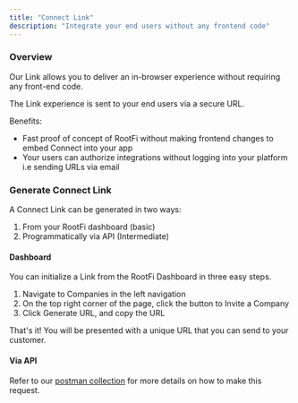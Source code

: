 ```yaml
---
title: "Connect Link"
description: "Integrate your end users without any frontend code"
---
```


### Overview

Our Link allows you to deliver an in-browser experience without requiring any front-end code.

The Link experience is sent to your end users via a secure URL.

Benefits:

* Fast proof of concept of RootFi without making frontend changes to embed Connect into your app
* Your users can authorize integrations without logging into your platform i.e sending URLs via email

### Generate Connect Link

A Connect Link can be generated in two ways:

1. From your RootFi dashboard (basic)
2. Programmatically via API (Intermediate)

#### Dashboard

You can initialize a Link from the RootFi Dashboard in three easy steps.

1. Navigate to Companies in the left navigation
2. On the top right corner of the page, click the button to Invite a Company
3. Click Generate URL, and copy the URL

That's it! You will be presented with a unique URL that you can send to your customer.

#### Via API

Refer to our [postman collection](https://postman.rootfi.dev/#5b230506-f6b9-4a67-a9df-6a32b9e257bb) for more details on how to make this request.